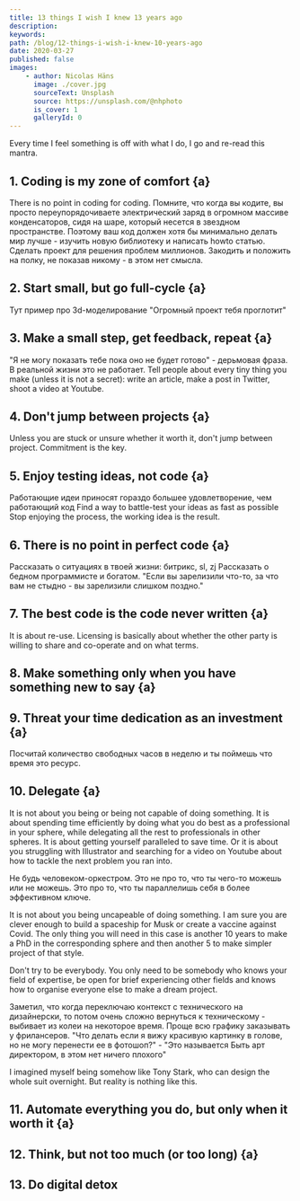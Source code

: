 ```yaml
---
title: 13 things I wish I knew 13 years ago
description:
keywords:
path: /blog/12-things-i-wish-i-knew-10-years-ago
date: 2020-03-27
published: false
images:
    - author: Nicolas Häns
      image: ./cover.jpg
      sourceText: Unsplash
      source: https://unsplash.com/@nhphoto
      is_cover: 1
      galleryId: 0
---
```


Every time I feel something is off with what I do, I go and re-read this mantra.

## 1. Coding is my zone of comfort {a}

There is no point in coding for coding.
Помните, что когда вы кодите, вы просто переупорядочиваете электрический заряд в огромном массиве конденсаторов, сидя на шаре, который несется в звездном пространстве.
Поэтому ваш код должен хотя бы минимально делать мир лучше - изучить новую библиотеку и написать howto статью. Сделать проект для решения проблем миллионов.
Закодить и положить на полку, не показав никому - в этом нет смысла.

## 2. Start small, but go full-cycle {a}

Тут пример про 3d-моделирование
"Огромный проект тебя проглотит"

## 3. Make a small step, get feedback, repeat {a}

"Я не могу показать тебе пока оно не будет готово" - дерьмовая фраза. В реальной жизни это не работает.
Tell people about every tiny thing you make (unless it is not a secret): write an article, make a post in Twitter, shoot a video at Youtube.

## 4. Don't jump between projects {a}

Unless you are stuck or unsure whether it worth it, don't jump between project. Commitment is the key.

## 5. Enjoy testing ideas, not code {a}

Работающие идеи приносят гораздо большее удовлетворение, чем работающий код
Find a way to battle-test your ideas as fast as possible
Stop enjoying the process, the working idea is the result.

## 6. There is no point in perfect code {a}

Рассказать о ситуациях в твоей жизни: битрикс, sl, zj
Рассказать о бедном программисте и богатом.
"Если вы зарелизили что-то, за что вам не стыдно - вы зарелизили слишком поздно."

## 7. The best code is the code never written {a}

It is about re-use. Licensing is basically about whether the other party is willing to share and co-operate and on what terms.

## 8. Make something only when you have something new to say {a}

## 9. Threat your time dedication as an investment {a}

Посчитай количество свободных часов в неделю и ты поймешь что время это ресурс.

## 10. Delegate {a}

It is not about you being or being not capable of doing something. It is about spending time efficiently by doing what you do best as a professional in your sphere, while delegating all the rest to professionals in other spheres. It is about getting yourself paralleled to save time. Or it is about you struggling with Illustrator and searching for a video on Youtube about how to tackle the next problem you ran into.

Не будь человеком-оркестром. Это не про то, что ты чего-то можешь или не можешь. Это про то, что ты параллелишь себя в более эффективном ключе.

It is not about you being uncapeable of doing something. I am sure you are clever enough to build a spaceship for Musk or create a vaccine against Covid. The only thing you will need in this case is another 10 years to make a PhD in the corresponding sphere and then another 5 to make simpler project of that style.

Don't try to be everybody. You only need to be somebody who knows your field of expertise, be open for brief experiencing other fields and knows how to organise everyone else to make a dream project.

Заметил, что когда переключаю контекст с технического на дизайнерски, то потом очень сложно вернуться к техническому - выбивает из колеи на некоторое время.
Проще всю графику заказывать у фрилансеров.
"Что делать если я вижу красивую картинку в голове, но не могу перенести ее в фотошоп?" - "Это называется Быть арт директором, в этом нет ничего плохого"

I imagined myself being somehow like Tony Stark, who can design the whole suit overnight. But reality is nothing like this.

## 11. Automate everything you do, but only when it worth it {a}

## 12. Think, but not too much (or too long) {a}

## 13. Do digital detox
